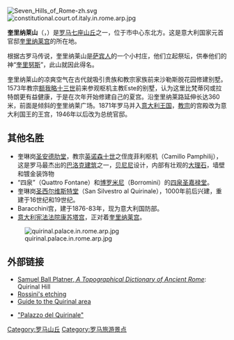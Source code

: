 [[File:Seven_Hills_of_Rome-zh.svg|thumb]]
[[File:constitutional.court.of.italy.in.rome.arp.jpg|thumb]] 

'''奎里纳莱山'''（{{lang-it|Colle Quirinale}}，{{lang-la|Collis Quirinalis}}）是[[罗马七座山丘|罗马七座山丘]]之一，位于市中心东北方。这是意大利国家元首官邸[[奎里纳莱宫|奎里纳莱宫]]的所在地。

根据古罗马传说，奎里纳莱山是[[萨宾人|萨宾人]]的一个小村庄，他们立起祭坛，供奉他们的神“[[奎里努斯|奎里努斯]]”，此山就因此得名。 

奎里纳莱山的凉爽空气在古代就吸引贵族和教宗家族前来沙勒斯脱花园修建别墅。1573年教宗[[额我略十三世|额我略十三世]]前来参观枢机主教Este的别墅，认为这里比梵蒂冈或拉特朗更有益健康，于是在次年开始修建自己的夏宫。沿奎里纳莱路延伸长达360米，前面是倾斜的奎里纳莱广场。1871年罗马并入[[意大利王国|意大利王国]]，[[教宗|教宗]]的宫殿改为意大利国王的王宫，1946年以后改为总统官邸。

== 其他名胜 ==
*奎琳岗[[圣安德肋堂|圣安德肋堂]]，教宗[[英诺森十世|英诺森十世]]之侄庞菲利枢机（Camillo Pamphilij），这是罗马最杰出的[[巴洛克建筑|巴洛克建筑]]之一，[[贝尼尼|贝尼尼]]设计，内部有壮观的[[大理石|大理石]]，墙壁和镀金装饰物
*“四泉”（Quattro Fontane）和[[博罗米尼|博罗米尼]]（Borromini）的[[四泉圣嘉禄堂|四泉圣嘉禄堂]]。
*奎琳岗[[圣西尔维斯特堂|圣西尔维斯特堂]]（San Silvestro al Quirinale），1000年前后兴建，重建于16世纪和19世纪。
*Baracchini宫，建于1876-83年，现为意大利国防部。
*[[意大利宪法法院|意大利宪法法院]][[康苏塔宫|康苏塔宫]]，正对着[[奎里纳莱宫|奎里纳莱宫]]。
[[File:quirinal.palace.in.rome.arp.jpg|thumb]]

==外部链接==
*[http://penelope.uchicago.edu/Thayer/E/Gazetteer/Places/Europe/Italy/Lazio/Roma/Rome/.Texts/PLATOP*/Quirinalis.html Samuel Ball Platner, ''A Topographical Dictionary of Ancient Rome'']{{Wayback|url=http://penelope.uchicago.edu/Thayer/E/Gazetteer/Places/Europe/Italy/Lazio/Roma/Rome/.Texts/PLATOP*/Quirinalis.html |date=20200517192434 }}: Quirinal Hill
*[http://www.quirinale.it/palazzo/mostre/2002_PalazzoQuirinale/foto_html/foto48.htm Rossini's etching]{{Wayback|url=http://www.quirinale.it/palazzo/mostre/2002_PalazzoQuirinale/foto_html/foto48.htm |date=20050111114339 }}
*[http://www.romanlife-romeitaly.com/quirinal-repubblica.html Guide to the Quirinal area] {{Wayback|url=http://www.romanlife-romeitaly.com/quirinal-repubblica.html |date=20201109040416 }}
*{{it icon}} [http://www.quirinale.it/palazzo/luoghi/arte_luoghi.htm "Palazzo del Quirinale"]{{Wayback|url=http://www.quirinale.it/palazzo/luoghi/arte_luoghi.htm |date=20020211143615 }}

{{罗马地标}}

{{coord|41|54|04|N|12|29|18|E|region:IT-RM_type:mountain_source:dewiki|display=title}}

[[Category:罗马山丘|Category:罗马山丘]]
[[Category:罗马旅游景点|Category:罗马旅游景点]]